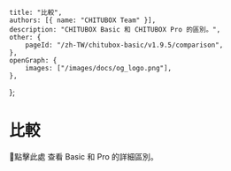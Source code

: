 	title: "比較",
	authors: [{ name: "CHITUBOX Team" }],
	description: "CHITUBOX Basic 和 CHITUBOX Pro 的區別。",
	other: {
		pageId: "/zh-TW/chitubox-basic/v1.9.5/comparison",
	},
	openGraph: {
		images: ["/images/docs/og_logo.png"],
	},
};

# 比較

<SpanA href="https://www.chitubox.com/zh-Hans/page/chitubox-vs">📃點擊此處</SpanA> 查看 Basic 和 Pro 的詳細區別。
